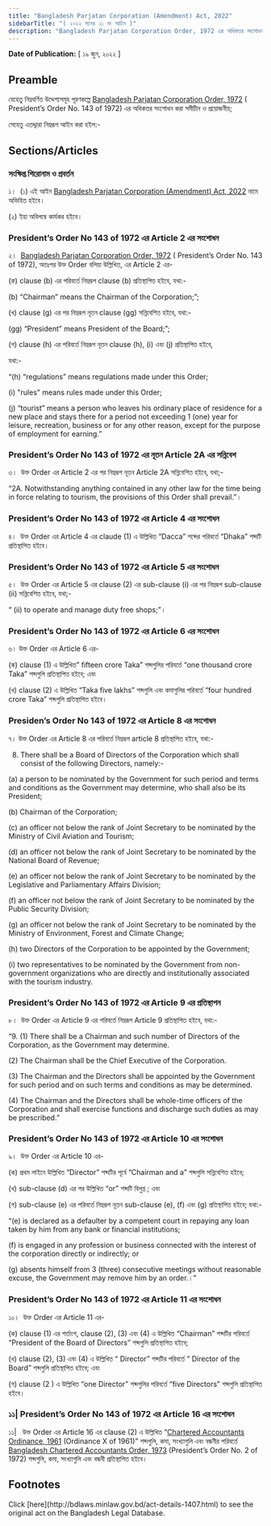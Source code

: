 ```yaml
---
title: "Bangladesh Parjatan Corporation (Amendment) Act, 2022"
sidebarTitle: "( ২০২২ সনের ১১ নং আইন )"
description: "Bangladesh Parjatan Corporation Order, 1972 এর অধিকতর সংশোধনকল্পে প্রণীত আইন"
---
```


**Date of Publication:** [ ১৯ জুন, ২০২২ ]

## Preamble

যেহেতু নিম্নবর্ণিত উদ্দেশ্যসমূহ পূরণকল্পে [Bangladesh Parjatan Corporation Order, 1972](/act-421.html "Bangladesh Parjatan Corporation Order, 1972 ") ( President’s Order No. 143 of 1972) এর অধিকতর সংশোধন করা সমীচীন ও প্রয়োজনীয়;

সেহেতু এতদ্দ্বারা নিম্নরূপ আইন করা হইল:-

## Sections/Articles

### সংক্ষিপ্ত শিরোনাম ও প্রবর্তন

১।  (১) এই আইন [Bangladesh Parjatan Corporation (Amendment) Act, 2022](/act-1407.html "Bangladesh Parjatan Corporation (Amendment) Act, 2022") নামে অভিহিত হইবে।

(২) ইহা অবিলম্বে কার্যকর হইবে।

### President’s Order No 143 of 1972 এর Article 2 এর সংশোধন

২।  [Bangladesh Parjatan Corporation Order, 1972](/act-421.html "Bangladesh Parjatan Corporation Order, 1972 ") ( President’s Order No. 143 of 1972), অতঃপর উক্ত Order বলিয়া উল্লিখিত, এর Article 2 এর-

(ক) clause (b) এর পরিবর্তে নিম্নরূপ clause (b) প্রতিস্থাপিত হইবে, যথা:-

(b) “Chairman” means the Chairman of the Corporation;”;

(খ) clause (g) এর পর নিম্নরূপ নূতন clause (gg) সন্নিবেশিত হইবে, যথা:-

(gg) “President” means President of the Board;”;

(গ) clause (h) এর পরিবর্তে নিম্নরূপ নূতন clause (h), (i) এবং (j) প্রতিস্থাপিত হইবে,

যথা:-

“(h) “regulations” means regulations made under this Order;

(i) "rules" means rules made under this Order;

(j) “tourist” means a person who leaves his ordinary place of residence for a new place and stays there for a period not exceeding 1 (one) year for leisure, recreation, business or for any other reason, except for the purpose of employment for earning.”

### President’s Order No 143 of 1972 এর নূতন Article 2A এর সন্নিবেশ

৩।  উক্ত Order এর Article 2 এর পর নিম্নরূপ নূতন Article 2A সন্নিবেশিত হইবে, যথা;-

“2A. Notwithstanding anything contained in any other law for the time being in force relating to tourism, the provisions of this Order shall prevail.”।

### President’s Order No 143 of 1972 এর Article 4 এর সংশোধন

৪।  উক্ত Order এর Article 4 এর claude (1) এ উল্লিখিত “Dacca” শব্দের পরিবর্তে “Dhaka” শব্দটি প্রতিস্থাপিত হইবে।

### President’s Order No 143 of 1972 এর Article 5 এর সংশোধন

৫।  উক্ত Order এর Article 5 এর clause (2) এর sub-clause (i) এর পর নিম্নরূপ sub-clause (ii) সন্নিবেশিত হইবে, যথা;-

“ (ii) to operate and manage duty free shops;”।

### President’s Order No 143 of 1972 এর Article 6 এর সংশোধন

৬। উক্ত Order এর Article 6 এর-

(ক) clause (1) এ উল্লিখিত” fifteen crore Taka” শব্দগুলির পরিবর্তে “one thousand crore Taka” শব্দগুলি প্রতিস্থাপিত হইবে; এবং

(খ) clause (2) এ উল্লিখিত “Taka five lakhs” শব্দগুলি এবং কমাগুলির পরিবর্তে “four hundred crore Taka” শব্দগুলি প্রতিস্থাপিত হইবে।

### Presiden’s Order No 143 of 1972 এর Article 8 এর সংশোধন

৭। উক্ত Order এর Article 8 এর পরিবর্তে নিম্নরূপ article 8 প্রতিস্থাপিত হইবে, যথা:-

8. There shall be a Board of Directors of the Corporation which shall consist of the following Directors, namely:-

(a) a person to be nominated by the Government for such period and terms and conditions as the Government may determine, who shall also be its President;

(b) Chairman of the Corporation;

(c) an officer not below the rank of Joint Secretary to be nominated by the Ministry of Civil Aviation and Tourism;

(d) an officer not below the rank of Joint Secretary to be nominated by the National Board of Revenue;

(e) an officer not below the rank of Joint Secretary to be nominated by the Legislative and Parliamentary Affairs Division;

(f) an officer not below the rank of Joint Secretary to be nominated by the Public Security Division;

(g) an officer not below the rank of Joint Secretary to be nominated by the Ministry of Environment, Forest and Climate Change;

(h) two Directors of the Corporation to be appointed by the Government;

(i) two representatives to be nominated by the Government from non-government organizations who are directly and institutionally associated with the tourism industry.

### President’s Order No 143 of 1972 এর Article 9 এর প্রতিস্থাপন

৮।  উক্ত Order এর Article 9 এর পরিবর্তে নিম্নরূপ Article 9 প্রতিস্থাপিত হইবে, যথা:-

“9. (1) There shall be a Chairman and such number of Directors of the Corporation, as the Government may determine.

(2) The Chairman shall be the Chief Executive of the Corporation.

(3) The Chairman and the Directors shall be appointed by the Government for such period and on such terms and conditions as may be determined.

(4) The Chairman and the Directors shall be whole-time officers of the Corporation and shall exercise functions and discharge such duties as may be prescribed.”

### President’s Order No 143 of 1972 এর Article 10 এর সংশোধন

৯।  উক্ত Order এর Article 10 এর-

(ক) প্রথম লাইনে উল্লিখিত “Director” শব্দটির পূর্বে “Chairman and a” শব্দগুলি সন্নিবেশিত হইবে;

(খ) sub-clause (d) এর পর উল্লিখিত “or” শব্দটি বিলুপ্ত ; এবং

(গ) sub-clause (e) এর পরিবর্তে নিম্নরূপ নূতন sub-clause (e), (f) এবং (g) প্রতিস্থাপিত হইবে; যথা:-

“(e) is declared as a defaulter by a competent court in repaying any loan taken by him from any bank or financial institutions;

(f) is engaged in any profession or business connected with the interest of the corporation directly or indirectly; or

(g) absents himself from 3 (three) consecutive meetings without reasonable excuse, the Government may remove him by an order.।”

### President’s Order No 143 of 1972 এর Article 11 এর সংশোধন

১০।  উক্ত Order এর Article 11 এর-

(ক) clause (1) এর শর্তাংশ, clause (2), (3) এবং (4) এ উল্লিখিত “Chairman” শব্দটির পরিবর্তে “President of the Board of Directors” শব্দগুলি প্রতিস্থাপিত হইবে;

(খ) clause (2), (3) এবং (4) এ উল্লিখিত “ Director” শব্দটির পরিবর্তে “ Director of the Board” শব্দগুলি প্রতিস্থাপিত হইবে; এবং

(গ) clause (2 ) এ উল্লিখিত “one Director” শব্দগুলির পরিবর্তে “five Directors” শব্দগুলি প্রতিস্থাপিত হইবে।

### ১১| President’s Order No 143 of 1972 এর Article 16 এর সংশোধন

১১|   উক্ত Order এর Article 16 এর clause (2) এ উল্লিখিত “[Chartered Accountants Ordinance, 1961](/act-306.html "Chartered Accountants Ordinance, 1961") (Ordinance X of 1961)” শব্দগুলি, কমা, সংখ্যাগুলি এবং বন্ধনীর পরিবর্তে [Bangladesh Chartered Accountants Order, 1973](/act-442.html "Bangladesh Chartered Accountants Order, 1973 ") (President’s Order No. 2 of 1972) শব্দগুলি, কমা, সংখ্যাগুলি এবং বন্ধনী প্রতিস্থাপিত হইবে।

## Footnotes

<Note>
  Click [here](http://bdlaws.minlaw.gov.bd/act-details-1407.html) to see the original act on the Bangladesh Legal Database.
</Note>

